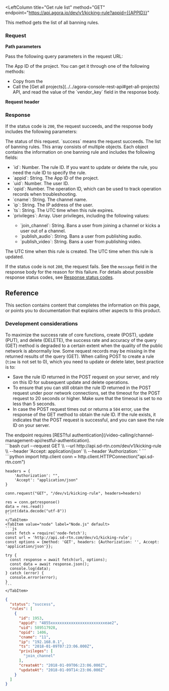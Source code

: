 

<RestAPILayout>

  <LeftColumn
    title="Get rule list"
    method="GET"
    endpoint="https://api.agora.io/dev/v1/kicking-rule?appid={{APPID}}"
  >
  This method gets the list of all banning rules.

### Request

**Path parameters**

Pass the following query parameters in the request URL:

<PathParameter name="appid" type="string" required={true}>
    The App ID of the project. You can get it through one of the following methods:
  <ul>
    <li>Copy from the <Link to="{{Global.AGORA_CONSOLE_URL}}"><Vg k="CONSOLE" /></Link></li>
    <li> Call the [Get all projects](../../agora-console-rest-api#get-all-projects) API, and read the value of the `vendor_key` field in the response body.</li>
  </ul>
</PathParameter>

**Request header**

<Authorization/>

### Response

If the status code is `200`, the request succeeds, and the response body includes the following parameters:

  <ParameterList title="OK">
    <Parameter 
      name="status" 
      type="string" 
      possibleValues="success, failed"
    >
      The status of this request. `success` means the request succeeds.
    </Parameter>
    <Parameter name="rules" type="string">
      The list of banning rules. This array consists of multiple objects. Each object contains the information on one banning rule and includes the following fields:
      <ul>
        <li>`id`: Number. The rule ID. If you want to update or delete the rule, you need the rule ID to specify the rule.</li>
        <li>`appid`: String. The App ID of the project.</li>
        <li>`uid`: Number. The user ID.</li>
        <li>`opid`: Number. The operation ID, which can be used to track operation records when troubleshooting.</li>
        <li>`cname`: String. The channel name.</li>
        <li>`ip`: String. The IP address of the user.</li>
        <li>`ts`: String. The UTC time when this rule expires.</li>
        <li>`privileges`: Array. User privileges, including the following values:</li>
          <ul>
            <li>`join_channel`: String. Bans a user from joining a channel or kicks a user out of a channel.</li>
            <li>`publish_audio`: String. Bans a user from publishing audio.</li>
            <li>`publish_video`: String. Bans a user from publishing video.</li>
          </ul>
      </ul>
    </Parameter>
    <Parameter name="createAt" type="string">
      The UTC time when this rule is created.
    </Parameter>
    <Parameter name="updateAt" type="string">
      The UTC time when this rule is updated.
    </Parameter>
  </ParameterList>

If the status code is not `200`, the request fails. See the `message` field in the response body for the reason for this failure. For details about possible response status codes, see [Response status codes](../../response-status-code).

## Reference

This section contains content that completes the information on this page, or points you to documentation that explains other aspects to this product.

### Development considerations

To maximize the success rate of core functions, create (POST), update (PUT), and delete (DELETE), the success rate and accuracy of the query (GET) method is degraded to a certain extent when the quality of the public network is abnormally low. Some request records may be missing in the returned results of the query (GET). When calling POST to create a rule (`time` is not set to 0), which you need to update or delete later, best practice is to:

* Save the rule ID returned in the POST request on your server, and rely on this ID for subsequent update and delete operations.
* To ensure that you can still obtain the rule ID returned in the POST request under poor network connections, set the timeout for the POST request to 20 seconds or higher. Make sure that the timeout is set to no less than 5 seconds.
* In case the POST request times out or returns a `504` error, use the response of the GET method to obtain the rule ID. If the rule exists, it indicates that the POST request is successful, and you can save the rule ID on your server.

</LeftColumn>

<RightColumn>

<Section title="Authorization">
The endpoint requires [RESTful authentication](/video-calling/channel-management-api/restful-authentication).
</Section>
<Section title="Request example">
  <Tabs groupId="code-examples">
    <TabItem value="curl" label="curl" default>
    ```bash
    curl --request GET \\
      --url http://api.sd-rtn.com/dev/v1/kicking-rule \\
      --header 'Accept: application/json' \\
      --header 'Authorization: '
    ```
    </TabItem>
    <TabItem value="python" label="Python" default>
    ```python
    import http.client
    conn = http.client.HTTPConnection("api.sd-rtn.com")

    headers = {
        'Authorization': "",
        'Accept': "application/json"
    }

    conn.request("GET", "/dev/v1/kicking-rule", headers=headers)

    res = conn.getresponse()
    data = res.read()
    print(data.decode("utf-8"))
    ```
    </TabItem>
    <TabItem value="node" label="Node.js" default>
    ```js
    const fetch = require('node-fetch');
    const url = 'http://api.sd-rtn.com/dev/v1/kicking-rule';
    const options = {method: 'GET', headers: {Authorization: '', Accept: 'application/json'}};

    try {
      const response = await fetch(url, options);
      const data = await response.json();
      console.log(data);
    } catch (error) {
      console.error(error);
    }
    ```
    </TabItem>
  </Tabs>
</Section>
<Section title="Response example">

```json
{
  "status": "success",
  "rules": [
    {
      "id": 1953,
      "appid": "4855xxxxxxxxxxxxxxxxxxxxxxxxeae2",
      "uid": 589517928,
      "opid": 1406,
      "cname": "11",
      "ip": "192.168.0.1",
      "ts": "2018-01-09T07:23:06.000Z",
      "privileges": [
        "join_channel"
      ],
      "createAt": "2018-01-09T06:23:06.000Z",
      "updateAt": "2018-01-09T14:23:06.000Z"
    }
  ]
}
```
</Section>
</RightColumn>
</RestAPILayout>
